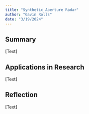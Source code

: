```yaml
---
title: "Synthetic Aperture Radar"
author: "Gavin Rolls"
date: "3/19/2024"
---
```


## Summary

\[Text\]

## **Applications in Research**

\[Text\]

## Reflection

\[Text\]
